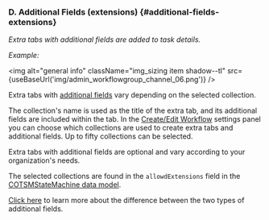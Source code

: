 
<div className="alert alert--secondary">

### D. Additional Fields (extensions) {#additional-fields-extensions}
_Extra tabs with additional fields are added to task details._

_Example:_

<img alt="general info" className="img_sizing item shadow--tl" src={useBaseUrl('img/admin_workflowgroup_channel_06.png')} />
<br/>

Extra tabs with [additional fields](/docs/documentation/admin/database/admin_collections#additional-fields) vary depending on the selected collection.

The collection's name is used as the title of the extra tab, and its additional fields are included within the tab.
In the [Create/Edit Workflow](/docs/documentation/admin/workflows/settings_panels/workflow_create_edit#additional-fields) settings panel you can choose which collections are used to create extra tabs and additional fields. Up to fifty collections can be selected.

Extra tabs with additional fields are optional and vary according to your organization's needs.

The selected collections are found in the `allowdExtensions` field in the [COTSMStateMachine data model](/docs/documentation/models/tasks/model_statemachine).

[Click here](/docs/documentation/admin/workflows/settings_panels/workflow_create_edit#workflow-additional-fields) to learn more about the difference between the two types of additional fields.

</div>
<br/>
